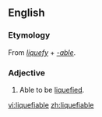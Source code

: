 ==English==

===Etymology===
From ''[[liquefy]]'' + ''[[-able]]''.

===Adjective===
{{en-adj}}

# Able to be [[liquefy|liquefied]].

[[vi:liquefiable]]
[[zh:liquefiable]]